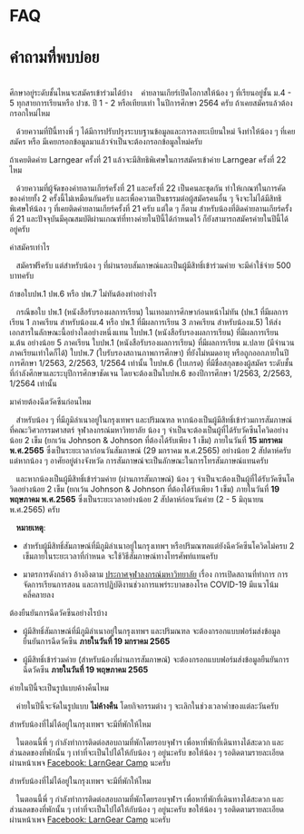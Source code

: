 # FAQ

# คำถามที่พบบ่อย

<br />

<Card>
  <CardHeader>ศึกษาอยู่ระดับชั้นไหนจะสมัครเข้าร่วมได้บ้าง</CardHeader>
&nbsp;&nbsp; ค่ายลานเกียร์เปิดโอกาสให้น้อง ๆ ที่เรียนอยู่ชั้น ม.4 - 5 ทุกสายการเรียนหรือ ปวช. ปี 1 - 2 หรือเทียบเท่า ในปีการศึกษา 2564 ครับ

</Card>
<Card>
  <CardHeader>ถ้าเคยสมัครแล้วต้องกรอกใหม่ไหม</CardHeader>

&nbsp;&nbsp; ด้วยความที่ปีนี้ทางพี่ ๆ ได้มีการปรับปรุงระบบฐานข้อมูลและการลงทะเบียนใหม่ จึงทำให้น้อง ๆ ที่เคยสมัคร หรือ มีเคยกรอกข้อมูลมาแล้วจำเป็นจะต้องกรอกข้อมูลใหม่ครับ

</Card>
<Card>
  <CardHeader>ถ้าเคยติดค่าย Larngear ครั้งที่ 21 แล้วจะมีสิทธิพิเศษในการสมัครเข้าค่าย Larngear ครั้งที่ 22 ไหม</CardHeader>

&nbsp;&nbsp; ด้วยความที่ผู้จัดของค่ายลานเกียร์ครั้งที่ 21 และครั้งที่ 22 เป็นคนละชุดกัน ทำให้เกณฑ์ในการคัดของค่ายทั้ง 2 ครั้งนี้ไม่เหมือนกันครับ และเพื่อความเป็นธรรมต่อผู้สมัครคนอื่น ๆ จึงจะไม่ได้มีสิทธิพิเศษให้น้อง ๆ ที่เคยติดค่ายลานเกียร์ครั้งที่ 21 ครับ แต่ใด ๆ ก็ตาม สำหรับน้องที่ติดค่ายลานเกียร์ครั้งที่ 21 และปัจจุบันมีคุณสมบัติผ่านเกณฑ์ที่ทางค่ายในปีนี้ได้กำหนดไว้ ก็ยังสามารถสมัครค่ายในปีนี้ได้อยู่ครับ

</Card>
<Card>
  <CardHeader>ค่าสมัครเท่าไร</CardHeader>

&nbsp;&nbsp; สมัครฟรีครับ แต่สำหรับน้อง ๆ ที่ผ่านรอบสัมภาษณ์และเป็นผู้มีสิทธิ์เข้าร่วมค่าย จะมีค่าใช้จ่าย 500 บาทครับ

</Card>

<Card>
  <CardHeader>ถ้าขอใบปพ.1 ปพ.6 หรือ ปพ.7 ไม่ทันต้องทำอย่างไร</CardHeader>

&nbsp;&nbsp; กรณีขอใบ ปพ.1 (หนังสือรับรองผลการเรียน) ในเทอมการศึกษาก่อนหน้าไม่ทัน (ปพ.1 ที่มีผลการเรียน 1 ภาคเรียน สำหรับน้องม.4 หรือ ปพ.1 ที่มีผลการเรียน 3 ภาคเรียน สำหรับน้องม.5) ให้ส่งเอกสารในลักษณะนี้อย่างใดอย่างหนึ่งแทน
ใบปพ.1 (หนังสือรับรองผลการเรียน) ที่มีผลการเรียน ม.ต้น อย่างน้อย 5 ภาคเรียน
ใบปพ.1 (หนังสือรับรองผลการเรียน) ที่มีผลการเรียน ม.ปลาย (มีจำนวนภาคเรียนเท่าใดก็ได้)
ใบปพ.7 (ใบรับรองสถานภาพการศึกษา) ที่ยังไม่หมดอายุ หรือถูกออกภายในปีการศึกษา 1/2563, 2/2563, 1/2564 เท่านั้น
ใบปพ.6 (ใบเกรด) ที่มีชื่อสกุลของผู้สมัคร ระดับชั้นที่กำลังศึกษาและระบุปีการศึกษาชัดเจน โดยจะต้องเป็นใบปพ.6 ของปีการศึกษา 1/2563, 2/2563, 1/2564 เท่านั้น

</Card>
<Card>
  <CardHeader>มาค่ายต้องฉีดวัคซีนก่อนไหม</CardHeader>

&nbsp;&nbsp; สำหรับน้อง ๆ ที่มีภูมิลำเนาอยู่ในกรุงเทพฯ และปริมณฑล หากน้องเป็นผู้มีสิทธิ์เข้าร่วมการสัมภาษณ์ที่คณะวิศวกรรมศาสตร์
จุฬาลงกรณ์มหาวิทยาลัย น้อง ๆ จำเป็นจะต้องเป็นผู้ที่ได้รับวัคซีนโควิดอย่างน้อย 2 เข็ม (ยกเว้น Johnson & Johnson ที่ต้องได้รับเพียง 1 เข็ม)
ภายในวันที่ **15 มกราคม พ.ศ.2565** ซึ่งเป็นระยะเวลาก่อนวันสัมภาษณ์ (29 มกราคม พ.ศ.2565) อย่างน้อย 2 สัปดาห์ครับ
แต่หากน้อง ๆ อาศัยอยู่ต่างจังหวัด การสัมภาษณ์จะเป็นลักษณะในการโทรสัมภาษณ์แทนครับ

&nbsp;&nbsp; และหากน้องเป็นผู้มีสิทธิ์เข้าร่วมค่าย (ผ่านการสัมภาษณ์) น้อง ๆ จำเป็นจะต้องเป็นผู้ที่ได้รับวัคซีนโควิดอย่างน้อย 2 เข็ม
(ยกเว้น Johnson & Johnson ที่ต้องได้รับเพียง 1 เข็ม) ภายในวันที่ **19 พฤษภาคม พ.ศ.2565** ซึ่งเป็นระยะเวลาอย่างน้อย 2 สัปดาห์ก่อนวันค่าย
(2 - 5 มิถุนายน พ.ศ.2565) ครับ

&nbsp;&nbsp; **หมายเหตุ**:

- สำหรับผู้มีสิทธิ์สัมภาษณ์ที่มีภูมิลำเนาอยู่ในกรุงเทพฯ หรือปริมณฑลแต่ยังฉีควัคซีนโควิดไม่ครบ 2 เข็มภายในระยะเวลาที่กำหนด จะใช้วิธีสัมภาษณ์ทางโทรศัพท์แทนครับ

- มาตรการดังกล่าว อ้างอิงตาม [ประกาศจุฬาลงกรณ์มหาวิทยาลัย](https://www.chula.ac.th/news/51571/) เรื่อง การเปิดสถานที่ทำการ การจัดการเรียนการสอน
  และการปฏิบัติงานช่วงการแพร่ระบาดของโรค COVID-19 มีแนวโน้มคลี่คลายลง

</Card>
<Card>
  <CardHeader>ต้องยืนยันการฉีดวัคซีนอย่างไรบ้าง</CardHeader>

- ผู้มีสิทธิ์สัมภาษณ์ที่มีภูมิลำเนาอยู่ในกรุงเทพฯ และปริมณฑล จะต้องกรอกแบบฟอร์มส่งข้อมูลยืนยันการฉีดวัคซีน **ภายในวันที่ 19 มกราคม 2565**

- ผู้มีสิทธิ์เข้าร่วมค่าย (สำหรับน้องที่ผ่านการสัมภาษณ์) จะต้องกรอกแบบฟอร์มส่งข้อมูลยืนยันการฉีดวัคซีน **ภายในวันที่ 19 พฤษภาคม 2565**

</Card>
<Card>
  <CardHeader>ค่ายในปีนี้จะเป็นรูปแบบค้างคืนไหม</CardHeader>

&nbsp;&nbsp; ค่ายในปีนี้จะจัดในรูปแบบ **ไม่ค้างคืน** โดยกิจกรรมต่าง ๆ จะเลิกในช่วงเวลาค่ำของแต่ละวันครับ

</Card>
<Card>
    <CardHeader>สำหรับน้องที่ไม่ได้อยู่ในกรุงเทพฯ จะมีที่พักให้ไหม</CardHeader>

&nbsp;&nbsp; ในตอนนี้พี่ ๆ กำลังทำการติดต่อสอบถามที่พักโดยรอบจุฬาฯ เพื่อหาที่พักที่เดินทางได้สะดวก และส่วนลดของที่พักนั้น ๆ
เท่าที่จะเป็นไปได้ให้กับน้อง ๆ อยู่นะครับ ขอให้น้อง ๆ รอติดตามรายละเอียดผ่านหน้าเพจ [Facebook: LarnGear Camp](https://www.facebook.com/LARNGEARCAMP) นะครับ

</Card>

<Card>
    <CardHeader>สำหรับน้องที่ไม่ได้อยู่ในกรุงเทพฯ จะมีที่พักให้ไหม</CardHeader>

&nbsp;&nbsp; ในตอนนี้พี่ ๆ กำลังทำการติดต่อสอบถามที่พักโดยรอบจุฬาฯ เพื่อหาที่พักที่เดินทางได้สะดวก และส่วนลดของที่พักนั้น ๆ
เท่าที่จะเป็นไปได้ให้กับน้อง ๆ อยู่นะครับ ขอให้น้อง ๆ รอติดตามรายละเอียดผ่านหน้าเพจ [Facebook: LarnGear Camp](https://www.facebook.com/LARNGEARCAMP) นะครับ

</Card>
